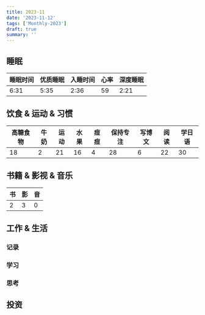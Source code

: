 ```yaml
---
title: 2023-11
date: '2023-11-12'
tags: ['Monthly-2023']
draft: true
summary: ''
---
```


## 睡眠

| 睡眠时间 | 优质睡眠 | 入睡时间 | 心率 | 深度睡眠 |
| -------- | -------- | -------- | ---- | -------- |
| 6:31     | 5:35     | 2:36     | 59   | 2:21     |


## 饮食 & 运动 & 习惯

| 高糖食物 | 牛奶 | 运动 | 水果 | 痘痘 | 保持专注 | 写博文 | 阅读 | 学日语 |
| -------- | ---- | ---- | ---- | ---- | -------- | ------ | ---- | ------ |
| 18       | 2    | 21   | 16   | 4    | 28       | 6      | 22   | 30     |


## 书籍 & 影视 & 音乐

| 书  | 影  | 音  |
| --- | --- | --- |
| 2   | 3   | 0   |

## 工作 & 生活

### 记录

### 学习

### 思考

## 投资